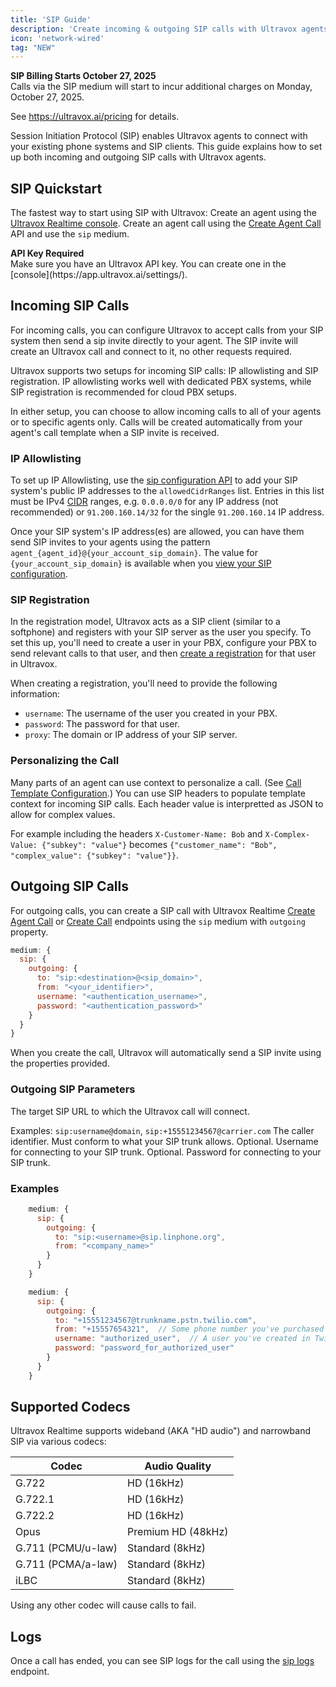 ```yaml
---
title: 'SIP Guide'
description: 'Create incoming & outgoing SIP calls with Ultravox agents.'
icon: 'network-wired'
tag: "NEW"
---
```


<Danger>
  <b>SIP Billing Starts October 27, 2025</b>
  <br />
  Calls via the SIP medium will start to incur additional charges on Monday, October 27, 2025.

  See https://ultravox.ai/pricing for details.
</Danger>

Session Initiation Protocol (SIP) enables Ultravox agents to connect with your existing phone systems and SIP clients. This guide explains how to set up both incoming and outgoing SIP calls with Ultravox agents.

## SIP Quickstart

The fastest way to start using SIP with Ultravox:
<Steps>
  <Step title="Create an Agent">Create an agent using the [Ultravox Realtime console](https://app.ultravox.ai/agents).</Step>
  <Step title="Create a SIP Call">Create an agent call using the [Create Agent Call](/api-reference/agents/agents-calls-post) API and use the `sip` medium.</Step>
</Steps>

<Note>
  <b>API Key Required</b>
  <br />
  Make sure you have an Ultravox API key. You can create one in the [console](https://app.ultravox.ai/settings/).
</Note>

## Incoming SIP Calls
For incoming calls, you can configure Ultravox to accept calls from your SIP system then send a sip invite directly to your agent. The SIP invite will create an Ultravox call and connect to it, no other requests required.

Ultravox supports two setups for incoming SIP calls: IP allowlisting and SIP registration. IP allowlisting works well with dedicated PBX systems, while SIP registration is recommended for cloud PBX setups.

In either setup, you can choose to allow incoming calls to all of your agents or to specific agents only. Calls will be created automatically from your agent's call template when a SIP invite is received.

### IP Allowlisting
To set up IP Allowlisting, use the [sip configuration API](/api-reference/sip/sip-partial-update) to add your SIP system's public IP addresses to the `allowedCidrRanges` list. Entries in this list must be IPv4 [CIDR](https://en.wikipedia.org/wiki/Classless_Inter-Domain_Routing) ranges, e.g. `0.0.0.0/0` for any IP address (not recommended) or `91.200.160.14/32` for the single `91.200.160.14` IP address.

Once your SIP system's IP address(es) are allowed, you can have them send SIP invites to your agents using the pattern `agent_{agent_id}@{your_account_sip_domain}`. The value for `{your_account_sip_domain}` is available when you [view your SIP configuration](/api-reference/sip/sip-get).

### SIP Registration
In the registration model, Ultravox acts as a SIP client (similar to a softphone) and registers with your SIP server as the user you specify. To set this up, you'll need to create a user in your PBX, configure your PBX to send relevant calls to that user, and then [create a registration](/api-reference/sip/sip-registrations-create) for that user in Ultravox.

When creating a registration, you'll need to provide the following information:
* `username`: The username of the user you created in your PBX.
* `password`: The password for that user.
* `proxy`: The domain or IP address of your SIP server.

### Personalizing the Call
Many parts of an agent can use context to personalize a call. (See [Call Template Configuration](/agents/building-and-editing-agents#call-template-configuration).) You can use SIP headers to populate template context for incoming SIP calls. Each header value is interpretted as JSON to allow for complex values.

For example including the headers `X-Customer-Name: Bob` and `X-Complex-Value: {"subkey": "value"}` becomes `{"customer_name": "Bob", "complex_value": {"subkey": "value"}}`.

## Outgoing SIP Calls
For outgoing calls, you can create a SIP call with Ultravox Realtime [Create Agent Call](/api-reference/agents/agents-calls-post) or [Create Call](/api-reference/calls/calls-post) endpoints using the `sip` medium with `outgoing` property.

```js
medium: {
  sip: {
    outgoing: {
      to: "sip:<destination>@<sip_domain>",
      from: "<your_identifier>",
      username: "<authentication_username>",
      password: "<authentication_password>"
    }
  }
}
```

When you create the call, Ultravox will automatically send a SIP invite using the properties provided.

### Outgoing SIP Parameters
<ParamField body="to" type="string" required>
  The target SIP URL to which the Ultravox call will connect.

  Examples:
  `sip:username@domain`, `sip:+15551234567@carrier.com`
</ParamField>
<ParamField body="from" type="string" required>
  The caller identifier. Must conform to what your SIP trunk allows.
</ParamField>
<ParamField body="username" type="string">
  Optional. Username for connecting to your SIP trunk.
</ParamField>
<ParamField body="password" type="string">
  Optional. Password for connecting to your SIP trunk.
</ParamField>

### Examples

```js Example: Creating an Outgoing SIP Call to Linphone
    medium: {
      sip: {
        outgoing: {
          to: "sip:<username>@sip.linphone.org",
          from: "<company_name>"
        }
      }
    }
```

```js Example: Creating an Outgoing SIP Call using a Twilio trunk
    medium: {
      sip: {
        outgoing: {
          to: "+15551234567@trunkname.pstn.twilio.com",
          from: "+15557654321",  // Some phone number you've purchased from Twilio
          username: "authorized_user",  // A user you've created in Twilio allowed to use this number
          password: "password_for_authorized_user"
        }
      }
    }
```

## Supported Codecs

Ultravox Realtime supports wideband (AKA "HD audio") and narrowband SIP via various codecs:

| Codec | Audio Quality |
|-------|---------------|
| G.722 | HD (16kHz) |
| G.722.1 | HD (16kHz) |
| G.722.2 | HD (16kHz) |
| Opus | Premium HD (48kHz) |
| G.711 (PCMU/u-law) | Standard (8kHz) |
| G.711 (PCMA/a-law) | Standard (8kHz) |
| iLBC | Standard (8kHz) |

Using any other codec will cause calls to fail.

## Logs
Once a call has ended, you can see SIP logs for the call using the [sip logs](/api-reference/calls/calls-sip-logs-get) endpoint.

